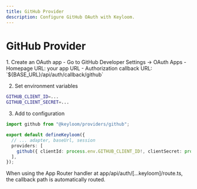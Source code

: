 ```yaml
---
title: GitHub Provider
description: Configure GitHub OAuth with Keyloom.
---
```



# GitHub Provider

<Steps>
1. Create an OAuth app
- Go to GitHub Developer Settings → OAuth Apps
- Homepage URL: your app URL
- Authorization callback URL: `${BASE_URL}/api/auth/callback/github`

2. Set environment variables
```bash
GITHUB_CLIENT_ID=...
GITHUB_CLIENT_SECRET=...
```

3. Add to configuration
```ts title="keyloom.config.ts"
import github from "@keyloom/providers/github";

export default defineKeyloom({
  // ... adapter, baseUrl, session
  providers: [
    github({ clientId: process.env.GITHUB_CLIENT_ID!, clientSecret: process.env.GITHUB_CLIENT_SECRET! }),
  ],
});
```
</Steps>

<Callout>
When using the App Router handler at app/api/auth/[...keyloom]/route.ts, the callback path is automatically routed.
</Callout>

